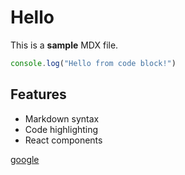 # Hello

This is a **sample** MDX file.

```javascript
console.log("Hello from code block!")
```

## Features

- Markdown syntax
- Code highlighting
- React components


[google](https://google.com)
